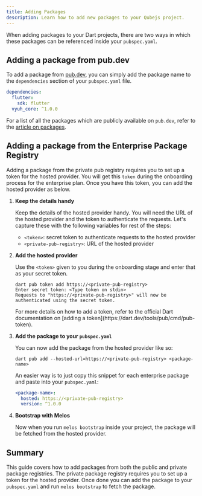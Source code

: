 ```yaml
---
title: Adding Packages
description: Learn how to add new packages to your Qubejs project.
---
```



When adding packages to your Dart projects, there are two ways in which these
packages can be referenced inside your `pubspec.yaml`.

## Adding a package from pub.dev

To add a package from [pub.dev](https://pub.dev), you can simply add the package
name to the `dependencies` section of your `pubspec.yaml` file.

```yaml
dependencies:
  flutter:
    sdk: flutter
  vyuh_core: ^1.0.0
```

For a list of all the packages which are publicly available on `pub.dev`, refer
to the [article on packages](/framework/packages).

## Adding a package from the Enterprise <sup><Badge text='Plan' /></sup> Package Registry

Adding a package from the private pub registry requires you to set up a token
for the hosted provider. You will get this `token` during the onboarding process
for the enterprise plan. Once you have this token, you can add the hosted
provider as below.

<Steps>

1.  **Keep the details handy**

    Keep the details of the hosted provider handy. You will need the URL of the
    hosted provider and the token to authenticate the requests. Let's capture
    these with the following variables for rest of the steps:

    - `<token>`: secret token to authenticate requests to the hosted provider
    - `<private-pub-registry>`: URL of the hosted provider

1.  **Add the hosted provider**

    Use the `<token>` given to you during the onboarding stage and enter that as
    your secret token.

    ```shell
    dart pub token add https://<private-pub-registry>
    Enter secret token: <Type token on stdin>
    Requests to "https://<private-pub-registry>" will now be
    authenticated using the secret token.
    ```

    <Aside title={'Official Dart Docs'}>
      For more details on how to add a token, refer to the official Dart
      documentation on [adding a
      token](https://dart.dev/tools/pub/cmd/pub-token).
    </Aside>

1.  **Add the package to your `pubspec.yaml`**

    You can now add the package from the hosted provider like so:

    ```shell
    dart pub add --hosted-url=https://<private-pub-registry> <package-name>
    ```

    An easier way is to just copy this snippet for each enterprise package and
    paste into your `pubspec.yaml`:

    ```yaml
    <package-name>:
      hosted: https://<private-pub-registry>
      version: ^1.0.0
    ```

1.  **Bootstrap with Melos**

    Now when you run `melos bootstrap` inside your project, the package will be
    fetched from the hosted provider.

</Steps>

## Summary

This guide covers how to add packages from both the public and private package
registries. The private package registry requires you to set up a token for the
hosted provider. Once done you can add the package to your `pubspec.yaml` and
run `melos bootstrap` to fetch the package.
